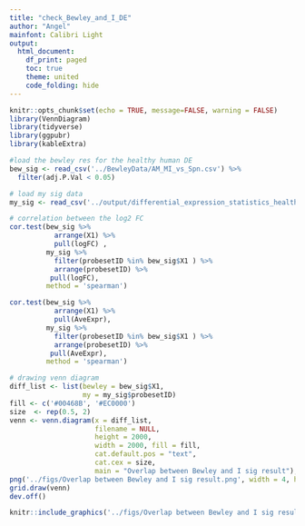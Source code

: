 ```yaml
---
title: "check_Bewley_and_I_DE"
author: "Angel"
mainfont: Calibri Light 
output:
  html_document:
    df_print: paged
    toc: true
    theme: united
    code_folding: hide
---
```

```r
knitr::opts_chunk$set(echo = TRUE, message=FALSE, warning = FALSE)
library(VennDiagram)
library(tidyverse)
library(ggpubr)
library(kableExtra)
```

```r
#load the bewley res for the healthy human DE
bew_sig <- read_csv('../BewleyData/AM_MI_vs_Spn.csv') %>%
  filter(adj.P.Val < 0.05) 
```

```r
# load my sig data
my_sig <- read_csv('../output/differential_expression_statistics_healthy_samples_Bewley_SIG.csv')
```

```r
# correlation between the log2 FC
cor.test(bew_sig %>%
           arrange(X1) %>%
           pull(logFC) , 
         my_sig %>%
           filter(probesetID %in% bew_sig$X1 ) %>%
           arrange(probesetID) %>%
          pull(logFC), 
         method = 'spearman')

cor.test(bew_sig %>%
           arrange(X1) %>%
           pull(AveExpr), 
         my_sig %>%
           filter(probesetID %in% bew_sig$X1 ) %>%
           arrange(probesetID) %>%
          pull(AveExpr), 
         method = 'spearman')
```


```r
# drawing venn diagram
diff_list <- list(bewley = bew_sig$X1,
                  my = my_sig$probesetID)
fill <- c('#00468B', '#EC0000')
size  <- rep(0.5, 2)
venn <- venn.diagram(x = diff_list, 
                     filename = NULL,
                     height = 2000,
                     width = 2000, fill = fill,
                     cat.default.pos = "text", 
                     cat.cex = size,
                     main = "Overlap between Bewley and I sig result");
png('../figs/Overlap between Bewley and I sig result.png', width = 4, height = 4, units = 'in', res = 300)
grid.draw(venn)
dev.off()
```

```r
knitr::include_graphics('../figs/Overlap between Bewley and I sig result.png')
```

